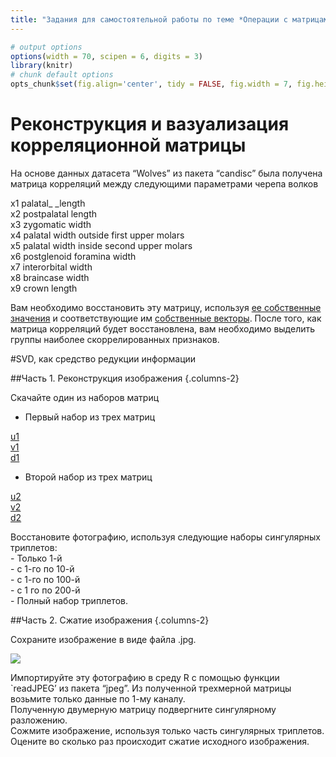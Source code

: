 ```yaml
---
title: "Задания для самостоятельной работы по теме *Операции с матрицами*"
---
```


```r
# output options
options(width = 70, scipen = 6, digits = 3)
library(knitr)
# chunk default options
opts_chunk$set(fig.align='center', tidy = FALSE, fig.width = 7, fig.height = 3, warning = FALSE)
```

# Реконструкция и вазуализация корреляционной матрицы

На основе данных датасета "Wolves" из пакета "candisc" была получена матрица корреляций между следующими параметрами черепа волков   

x1 palatal_ _length     
x2 postpalatal length     
x3 zygomatic width      
x4 palatal width outside first upper molars     
x5 palatal width inside second upper molars       
x6 postglenoid foramina width       
x7 interorbital width        
x8 braincase width         
x9 crown length          

Вам необходимо восстановить эту матрицу, используя [ее собственные значения](data/Eigen_wolv.csv) и соответствующие им [собственные векторы](data/U_wolv.csv). После того, как матрица корреляций будет восстановлена, вам необходимо выделить группы наиболее скоррелированных признаков.  


#SVD, как средство редукции информации

##Часть 1. Реконструкция изображения {.columns-2}

Скачайте один из наборов матриц

- Первый набор из трех матриц 

[u1](data/u1.csv)  
[v1](data/v1.csv)   
[d1](data/d1.csv) 

- Второй набор из трех матриц 

[u2](data/u2.csv)  
[v2](data/v2.csv)   
[d2](data/d2.csv) 

Восстановите фотографию, используя следующие наборы сингулярных триплетов:   
- Только 1-й   
- с 1-го по 10-й   
- с 1-го по 100-й   
- с 1 го по 200-й   
- Полный набор триплетов.  


##Часть 2. Сжатие изображения {.columns-2}

Сохраните изображение в виде файла .jpg.

![](images/VM.jpg)

Импортируйте эту фотографию в среду R с помощью функции `readJPEG' из пакета "jpeg". 
Из полученной трехмерной матрицы возьмите только данные по 1-му каналу.   
Полученную двумерную матрицу подвергните сингулярному разложению.     
Сожмите изображение, используя только часть сингулярных триплетов.   
Оцените во сколько раз происходит сжатие исходного изображения.


